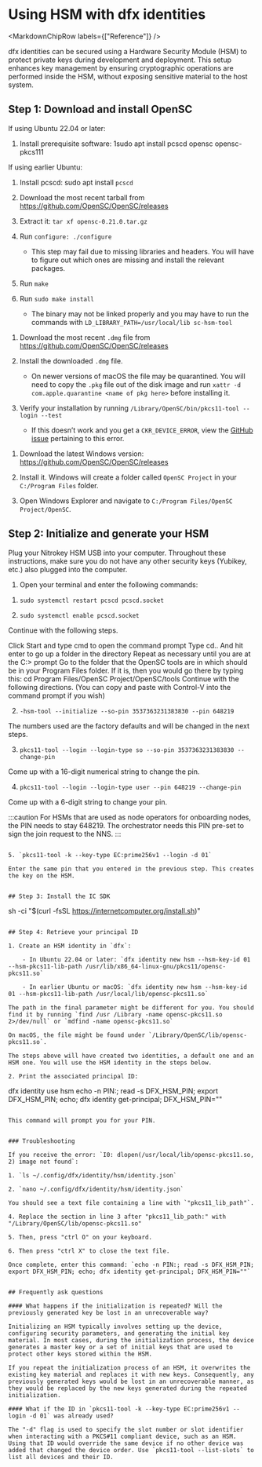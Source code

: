 
# Using HSM with dfx identities

<MarkdownChipRow labels={["Reference"]} />

dfx identities can be secured using a Hardware Security Module (HSM) to protect private keys during development and deployment. This setup enhances key management by ensuring cryptographic operations are performed inside the HSM, without exposing sensitive material to the host system.

## Step 1: Download and install OpenSC

<AdornedTabs defaultValue={useOs().current}>
<TabItem value={OsType.Linux} label="Linux">

If using Ubuntu 22.04 or later:

1. Install prerequisite software: 1sudo apt install pcscd opensc opensc-pkcs111

If using earlier Ubuntu:

1. Install pcscd: sudo apt install `pcscd`

2. Download the most recent tarball from https://github.com/OpenSC/OpenSC/releases

3. Extract it: `tar xf opensc-0.21.0.tar.gz`

4. Run `configure: ./configure`

    - This step may fail due to missing libraries and headers. You will have to figure out which ones are missing and install the relevant packages.

5. Run `make`

6. Run `sudo make install`

    - The binary may not be linked properly and you may have to run the commands with `LD_LIBRARY_PATH=/usr/local/lib sc-hsm-tool`

</TabItem>
<TabItem value={OsType.macOs} label="macOS">

1. Download the most recent `.dmg` file from https://github.com/OpenSC/OpenSC/releases

2. Install the downloaded `.dmg` file.

    - On newer versions of macOS the file may be quarantined. You will need to copy the `.pkg` file out of the disk image and run `xattr -d com.apple.quarantine <name of pkg here>` before installing it.

3. Verify your installation by running `/Library/OpenSC/bin/pkcs11-tool --login --test`

    - If this doesn’t work and you get a `CKR_DEVICE_ERROR`, view the [GitHub issue](https://github.com/OpenSC/OpenSC/issues/2887#issuecomment-1810783804) pertaining to this error.

</TabItem>

<TabItem value={OsType.Windows} label="Windows">

1. Download the latest Windows version: https://github.com/OpenSC/OpenSC/releases

2. Install it. Windows will create a folder called `OpenSC Project` in your `C:/Program Files` folder.

3. Open Windows Explorer and navigate to `C:/Program Files/OpenSC Project/OpenSC`.

</TabItem>

</AdornedTabs>


## Step 2: Initialize and generate your HSM

Plug your Nitrokey HSM USB into your computer. Throughout these instructions, make sure you do not have any other security keys (Yubikey, etc.) also plugged into the computer.

1. Open your terminal and enter the following commands:

<AdornedTabs defaultValue={useOs().current}>
<TabItem value={OsType.Linux} label="Linux">

1. `sudo systemctl restart pcscd pcscd.socket`

2. `sudo systemctl enable pcscd.socket`

</TabItem>
<TabItem value={OsType.macOs} label="macOS">

Continue with the following steps.

</TabItem>

<TabItem value={OsType.Windows} label="Windows">



Click Start and type cmd to open the command prompt
Type cd.. And hit enter to go up a folder in the directory
Repeat as necessary until you are at the C:\> prompt
Go to the folder that the OpenSC tools are in which should be in your Program Files folder. If it is, then you would go there by typing this: 
cd Program Files/OpenSC Project/OpenSC/tools
Continue with the following directions. (You can copy and paste with Control-V into the command prompt if you wish)


</TabItem>

</AdornedTabs>

2. `-hsm-tool --initialize --so-pin 3537363231383830 --pin 648219`

The numbers used are the factory defaults and will be changed in the next steps.

3. `pkcs11-tool --login --login-type so --so-pin 3537363231383830 --change-pin`

Come up with a 16-digit numerical string to change the pin.

4. `pkcs11-tool --login --login-type user --pin 648219 --change-pin`

Come up with a 6-digit string to change your pin.

:::caution
For HSMs that are used as node operators for onboarding nodes, the PIN needs to stay 648219. The orchestrator needs this PIN pre-set to sign the join request to the NNS.
:::

```

5. `pkcs11-tool -k --key-type EC:prime256v1 --login -d 01`

Enter the same pin that you entered in the previous step. This creates the key on the HSM.


## Step 3: Install the IC SDK

```
sh -ci "$(curl -fsSL https://internetcomputer.org/install.sh)"
```

## Step 4: Retrieve your principal ID

1. Create an HSM identity in `dfx`:

    - In Ubuntu 22.04 or later: `dfx identity new hsm --hsm-key-id 01 --hsm-pkcs11-lib-path /usr/lib/x86_64-linux-gnu/pkcs11/opensc-pkcs11.so`

    - In earlier Ubuntu or macOS: `dfx identity new hsm --hsm-key-id 01 --hsm-pkcs11-lib-path /usr/local/lib/opensc-pkcs11.so`

The path in the final parameter might be different for you. You should find it by running `find /usr /Library -name opensc-pkcs11.so 2>/dev/null` or `mdfind -name opensc-pkcs11.so`

On macOS, the file might be found under `/Library/OpenSC/lib/opensc-pkcs11.so`.

The steps above will have created two identities, a default one and an HSM one. You will use the HSM identity in the steps below.

2. Print the associated principal ID:

```
dfx identity use hsm
echo -n PIN:; read -s DFX_HSM_PIN; export DFX_HSM_PIN; echo; dfx identity get-principal; DFX_HSM_PIN=""
```

This command will prompt you for your PIN.


### Troubleshooting

If you receive the error: `I0: dlopen(/usr/local/lib/opensc-pkcs11.so, 2) image not found`:

1. `ls ~/.config/dfx/identity/hsm/identity.json`

2. `nano ~/.config/dfx/identity/hsm/identity.json`

You should see a text file containing a line with `"pkcs11_lib_path"`.

4. Replace the section in line 3 after "pkcs11_lib_path:" with "/Library/OpenSC/lib/opensc-pkcs11.so"

5. Then, press "ctrl O" on your keyboard.

6. Then press "ctrl X" to close the text file.

Once complete, enter this command: `echo -n PIN:; read -s DFX_HSM_PIN; export DFX_HSM_PIN; echo; dfx identity get-principal; DFX_HSM_PIN=""`


## Frequently ask questions

#### What happens if the initialization is repeated? Will the previously generated key be lost in an unrecoverable way?

Initializing an HSM typically involves setting up the device, configuring security parameters, and generating the initial key material. In most cases, during the initialization process, the device generates a master key or a set of initial keys that are used to protect other keys stored within the HSM.

If you repeat the initialization process of an HSM, it overwrites the existing key material and replaces it with new keys. Consequently, any previously generated keys would be lost in an unrecoverable manner, as they would be replaced by the new keys generated during the repeated initialization.

#### What if the ID in `pkcs11-tool -k --key-type EC:prime256v1 --login -d 01` was already used?

The "-d" flag is used to specify the slot number or slot identifier when interacting with a PKCS#11 compliant device, such as an HSM. Using that ID would override the same device if no other device was added that changed the device order. Use `pkcs11-tool --list-slots` to list all devices and their ID.



